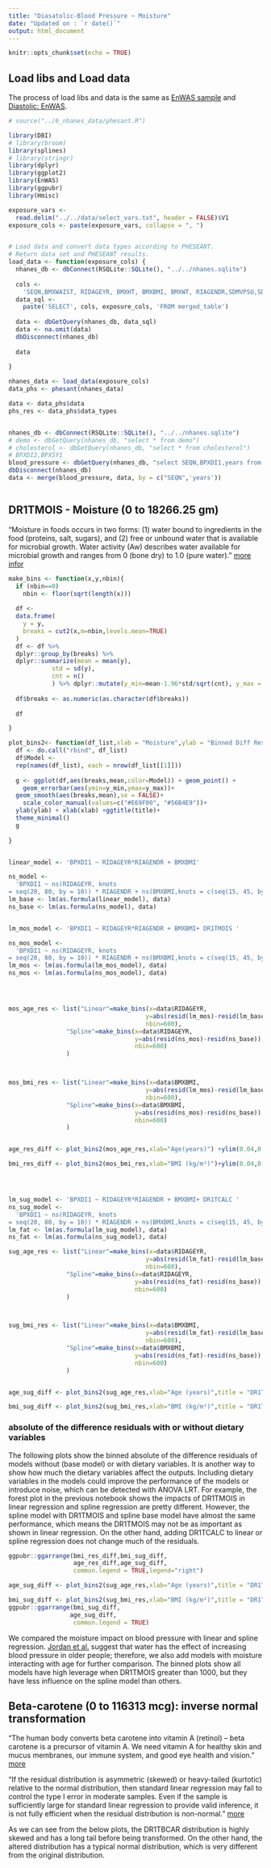 ```yaml
---
title: "Diasatolic-Blood Pressure ~ Moisture"
date: "Updated on : `r date()`"
output: html_document
---
```


```r
knitr::opts_chunk$set(echo = TRUE)
```


## Load libs and Load data
The process of load libs and data is the same as [EnWAS sample](https://ccb-hms.github.io/Imputation/7_enwas/EnWAS_simple.html) and [Diastolic: EnWAS](https://ccb-hms.github.io/Imputation/7_enwas/blood_pres/blood_pres_diastolic.html).

```r
# source("../6_nhanes_data/phesant.R")

library(DBI)
# library(broom)
library(splines)
# library(stringr)
library(dplyr)
library(ggplot2)
library(EnWAS)
library(ggpubr)
library(Hmisc)

exposure_vars <-
  read.delim("../../data/select_vars.txt", header = FALSE)$V1
exposure_cols <- paste(exposure_vars, collapse = ", ")


# Load data and convert data types according to PHESEANT.
# Return data set and PHESEANT results.
load_data <- function(exposure_cols) {
  nhanes_db <- dbConnect(RSQLite::SQLite(), "../../nhanes.sqlite")
  
  cols <-
    'SEQN,BMXWAIST, RIDAGEYR, BMXHT, BMXBMI, BMXWT, RIAGENDR,SDMVPSU,SDMVSTRA,RIDRETH1, INDFMPIR, years,'
  data_sql <-
    paste('SELECT', cols, exposure_cols, 'FROM merged_table')
  
  data <- dbGetQuery(nhanes_db, data_sql)
  data <- na.omit(data)
  dbDisconnect(nhanes_db)
  
  data
  
}

nhanes_data <- load_data(exposure_cols) 
data_phs <- phesant(nhanes_data)

data <- data_phs$data
phs_res <- data_phs$data_types


nhanes_db <- dbConnect(RSQLite::SQLite(), "../../nhanes.sqlite")
# demo <- dbGetQuery(nhanes_db, "select * from demo")
# cholesterol <- dbGetQuery(nhanes_db, "select * from cholesterol")
# BPXDI2,BPXSY1
blood_pressure <- dbGetQuery(nhanes_db, "select SEQN,BPXDI1,years from blood_pressure where BPXDI1 IS NOT NULL and BPXDI1 <> 0")
dbDisconnect(nhanes_db)
data <- merge(blood_pressure, data, by = c("SEQN",'years'))



```




## DR1TMOIS - Moisture (0 to 18266.25 gm)

"Moisture in foods occurs in two forms: (1) water bound to ingredients in the food (proteins, salt, sugars), and (2) free or unbound water that is available for microbial growth. Water activity (Aw) describes water available for microbial growth and ranges from 0 (bone dry) to 1.0 (pure water)."
[more infor](https://www.clemson.edu/extension/food/canning/canning-tips/39available-moisture.html)

```r

make_bins <- function(x,y,nbin){
  if (nbin==0)
    nbin <- floor(sqrt(length(x)))
  
  df <-
  data.frame(
    y = y,
    breaks = cut2(x,m=nbin,levels.mean=TRUE)
  )
  df <- df %>% 
  dplyr::group_by(breaks) %>% 
  dplyr::summarize(mean = mean(y),
            std = sd(y),
            cnt = n()
            ) %>% dplyr::mutate(y_min=mean-1.96*std/sqrt(cnt), y_max = mean+1.96*std/sqrt(cnt))
  
  df$breaks <- as.numeric(as.character(df$breaks))
  
  df

}

plot_bins2<- function(df_list,xlab = "Moisture",ylab = "Binned Diff Residuals",title="DR1TMOIS"){
  df <- do.call("rbind", df_list)
  df$Model <-
  rep(names(df_list), each = nrow(df_list[[1]]))
    
  g <- ggplot(df,aes(breaks,mean,color=Model)) + geom_point() +
    geom_errorbar(aes(ymin=y_min,ymax=y_max))+
  geom_smooth(aes(breaks,mean),se = FALSE)+
    scale_color_manual(values=c("#E69F00", "#56B4E9"))+
  ylab(ylab) + xlab(xlab) +ggtitle(title)+
  theme_minimal()
  g
  
}


linear_model <- 'BPXDI1 ~ RIDAGEYR*RIAGENDR + BMXBMI'

ns_model <-
  'BPXDI1 ~ ns(RIDAGEYR, knots 
= seq(20, 80, by = 10)) * RIAGENDR + ns(BMXBMI,knots = c(seq(15, 45, by = 5),seq(45,65,by=10))) '
lm_base <- lm(as.formula(linear_model), data)
ns_base <- lm(as.formula(ns_model), data)


lm_mos_model <- 'BPXDI1 ~ RIDAGEYR*RIAGENDR + BMXBMI+ DR1TMOIS '

ns_mos_model <-
  'BPXDI1 ~ ns(RIDAGEYR, knots 
= seq(20, 80, by = 10)) * RIAGENDR + ns(BMXBMI,knots = c(seq(15, 45, by = 5),seq(45,65,by=10))) + DR1TMOIS'
lm_mos <- lm(as.formula(lm_mos_model), data)
ns_mos <- lm(as.formula(ns_mos_model), data)




mos_age_res <- list("Linear"=make_bins(x=data$RIDAGEYR,
                                      y=abs(resid(lm_mos)-resid(lm_base)),
                                      nbin=600),
                "Spline"=make_bins(x=data$RIDAGEYR, 
                                   y=abs(resid(ns_mos)-resid(ns_base)), 
                                   nbin=600)
                )



mos_bmi_res <- list("Linear"=make_bins(x=data$BMXBMI,
                                      y=abs(resid(lm_mos)-resid(lm_base)),
                                      nbin=600),
                "Spline"=make_bins(x=data$BMXBMI, 
                                   y=abs(resid(ns_mos)-resid(ns_base)), 
                                   nbin=600)
                )


age_res_diff <- plot_bins2(mos_age_res,xlab="Age(years)") +ylim(0.04,0.31)

bmi_res_diff <- plot_bins2(mos_bmi_res,xlab="BMI (kg/m²)")+ylim(0.04,0.31)




lm_sug_model <- 'BPXDI1 ~ RIDAGEYR*RIAGENDR + BMXBMI+ DR1TCALC '
ns_sug_model <-
  'BPXDI1 ~ ns(RIDAGEYR, knots 
= seq(20, 80, by = 10)) * RIAGENDR + ns(BMXBMI,knots = c(seq(15, 45, by = 5),seq(45,65,by=10))) + DR1TCALC'
lm_fat <- lm(as.formula(lm_sug_model), data)
ns_fat <- lm(as.formula(ns_sug_model), data)

sug_age_res <- list("Linear"=make_bins(x=data$RIDAGEYR,
                                      y=abs(resid(lm_fat)-resid(lm_base)),
                                      nbin=600),
                "Spline"=make_bins(x=data$RIDAGEYR, 
                                   y=abs(resid(ns_fat)-resid(ns_base)), 
                                   nbin=600)
                )



sug_bmi_res <- list("Linear"=make_bins(x=data$BMXBMI,
                                      y=abs(resid(lm_fat)-resid(lm_base)),
                                      nbin=600),
                "Spline"=make_bins(x=data$BMXBMI, 
                                   y=abs(resid(ns_fat)-resid(ns_base)), 
                                   nbin=600)
                )


age_sug_diff <- plot_bins2(sug_age_res,xlab="Age (years)",title = "DR1TCALC")+ylim(0.04,0.31)

bmi_sug_diff <- plot_bins2(sug_bmi_res,xlab="BMI (kg/m²)",title = "DR1TCALC") +ylim(0.04,0.31)


```


###  absolute of the difference residuals with or without dietary variables

The following plots show the binned absolute of the difference residuals of models without (base model) or with dietary variables. It is another way to show how much the dietary variables affect the outputs. Including dietary variables in the models could improve the performance of the models or introduce noise, which can be detected with ANOVA LRT.    For example, the forest plot in the previous notebook shows the impacts of DR1TMOIS in linear regression and spline regression are pretty different. However, the spline model with DR1TMOIS and spline base model have almost the same performance, which means the DR1TMOIS may not be as important as shown in linear regression. On the other hand, adding DR1TCALC to linear or spline regression does not change much of the residuals.

```r
ggpubr::ggarrange(bmi_res_diff,bmi_sug_diff,
                  age_res_diff,age_sug_diff,
                  common.legend = TRUE,legend="right")
```

```r
age_sug_diff <- plot_bins2(sug_age_res,xlab="Age (years)",title = "DR1TCALC")

bmi_sug_diff <- plot_bins2(sug_bmi_res,xlab="BMI (kg/m²)",title = "DR1TCALC")
ggpubr::ggarrange(bmi_sug_diff,
                 age_sug_diff,
                  common.legend = TRUE)
```


We compared the moisture impact on blood pressure with linear and spline regression.
[Jordan et al.](https://www.ahajournals.org/doi/pdf/10.1161/01.cir.101.5.504) suggest that water has the effect of increasing blood pressure in older
people; therefore, we also add models with moisture interacting with age for further comparison. The binned plots show all models have high leverage when DR1TMOIS greater than 1000, but they have less influence on the spline model than others. 







## Beta-carotene (0 to 116313 mcg): inverse normal transformation

"The human body converts beta carotene into vitamin A (retinol) – beta carotene is a precursor of vitamin A. We need vitamin A for healthy skin and mucus membranes, our immune system, and good eye health and vision." [more](https://www.medicalnewstoday.com/articles/252758#what_is_carotene)


"If the residual distribution is asymmetric (skewed) or heavy-tailed (kurtotic) relative to the normal distribution, then standard linear regression may fail to control the type I error in moderate samples. Even if the sample is sufficiently large for standard linear regression to provide valid inference, it is not fully efficient when the residual distribution is non-normal. "
[more](https://cran.r-project.org/web/packages/RNOmni/vignettes/RNOmni.html)


As we can see from the below plots, the DR1TBCAR distribution is highly skewed and has a long tail before being transformed. On the other hand, the altered distribution has a typical normal distribution, which is very different from the original distribution.




